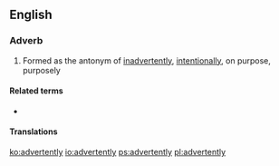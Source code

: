 ==English==

===Adverb===
{{en-adv|-}}

# Formed as the antonym of [[inadvertently]], [[intentionally]], on purpose, purposely

====Related terms====
* {{l|en|advertent}}

====Translations====
{{trans-see|on purpose}}

[[ko:advertently]]
[[io:advertently]]
[[ps:advertently]]
[[pl:advertently]]